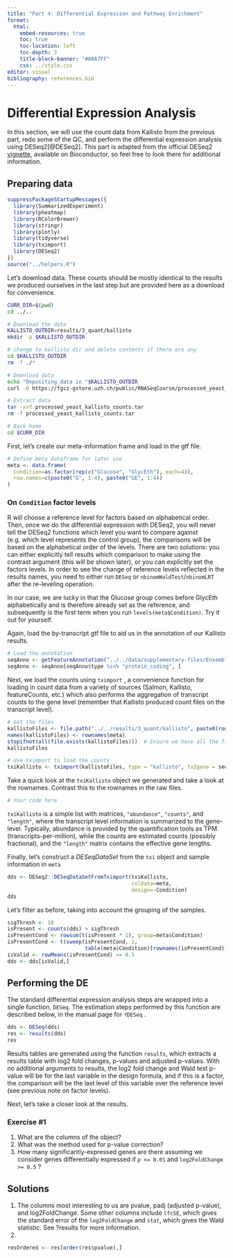 ```yaml
---
title: "Part 4: Differential Expression and Pathway Enrichment"
format:
  html:
    embed-resources: true
    toc: true
    toc-location: left
    toc-depth: 3
    title-block-banner: "#00A7FF"
    css: ../style.css
editor: visual
bibliography: references.bib
---
```


# Differential Expression Analysis

In this section, we will use the count data from Kallisto from the previous part, redo some of the QC, and perform the differential expression analysis using DESeq2[@DESeq2]. This part is adapted from the official DESeq2 [vignette](http://bioconductor.org/packages/devel/bioc/vignettes/DESeq2/inst/doc/DESeq2.html), available on Bioconductor, so feel free to look there for additional information.

## Preparing data

```r
suppressPackageStartupMessages({
  library(SummarizedExperiment)
  library(pheatmap)
  library(RColorBrewer)
  library(stringr)
  library(plotly)
  library(tidyverse)
  library(tximport)
  library(DESeq2)
})
source("../helpers.R")
```

Let's download data. These counts should be mostly identical to the results we produced ourselves in the last step but are provided here as a download for convenience.

```bash
CURR_DIR=$(pwd)
cd ../..

# Download the data
KALLISTO_OUTDIR=results/3_quant/kallisto
mkdir -p $KALLISTO_OUTDIR

# change to kallisto dir and delete contents if there are any
cd $KALLISTO_OUTDIR
rm -f ./*

# Download data
echo "Depositing data in "$KALLISTO_OUTDIR
curl -O https://fgcz-gstore.uzh.ch/public/RNASeqCourse/processed_yeast_kallisto_counts.tar

# Extract data
tar -xvf processed_yeast_kallisto_counts.tar
rm -f processed_yeast_kallisto_counts.tar

# Back home
cd $CURR_DIR
```

First, let's create our meta-information frame and load in the gtf file.

```r
# Define meta dataframe for later use
meta <- data.frame(
  Condition=as.factor(rep(c("Glucose", "GlycEth"), each=4)),
  row.names=c(paste0("G", 1:4), paste0("GE", 1:4))
)
```

::: callout-note
### On `Condition` factor levels

R will choose a reference level for factors based on alphabetical order. Then, once we do the differential expression with DESeq2, you will never tell the DESeq2 functions which level you want to compare against (e.g. which level represents the control group), the comparisons will be based on the alphabetical order of the levels. There are two solutions: you can either explicitly tell results which comparison to make using the contrast argument (this will be shown later), or you can explicitly set the factors levels. In order to see the change of reference levels reflected in the results names, you need to either run `DESeq` or `nbinomWaldTest`/`nbinomLRT` after the re-leveling operation.

In our case, we are lucky in that the Glucose group comes before GlycEth alphabetically and is therefore already set as the reference, and subsequently is the first term when you run `levels(meta$Condition)`. Try it out for yourself.
:::

Again, load the by-transcript gtf file to aid us in the annotation of our Kallisto results.

```r
# Load the annotation
seqAnno <- getFeatureAnnotation("../../data/supplementary-files/Ensembl_R64_genes/genes_annotation_byTranscript.txt", dataFeatureType="transcript")
seqAnno <- seqAnno[seqAnno$type %in% "protein_coding", ]
```

Next, we load the counts using `tximport` , a convenience function for loading in count data from a variety of sources (Salmon, Kallisto, featureCounts, etc.) which also performs the aggregation of transcript counts to the gene level (remember that Kallisto produced count files on the transcript level).

```r
# Get the files
kallistoFiles <- file.path("../../results/3_quant/kallisto", paste0(rownames(meta), ".txt"))
names(kallistoFiles) <- rownames(meta)
stopifnot(all(file.exists(kallistoFiles)))  # Ensure we have all the files
kallistoFiles

# Use tximport to load the counts
txiKallisto <- tximport(kallistoFiles, type = "kallisto", tx2gene = seqAnno, ignoreAfterBar = TRUE, txIdCol = "transcript_id", geneIdCol = "gene_id")
```

Take a quick look at the `txiKallisto` object we generated and take a look at the rownames. Contrast this to the rownames in the raw files.

```r
# Your code here
```

::: {.callout-note appearance="simple"}
`txiKallisto` is a simple list with matrices, `"abundance"`, `"counts"`, and `"length"`, where the transcript level information is summarized to the gene-level. Typically, abundance is provided by the quantification tools as TPM (transcripts-per-million), while the counts are estimated counts (possibly fractional), and the `"length"` matrix contains the effective gene lengths.
:::

Finally, let's construct a *DESeqDataSet* from the `txi` object and sample information in `meta`

```r
dds <- DESeq2::DESeqDataSetFromTximport(txiKallisto,
                                        colData=meta,
                                        design=~Condition)
dds
```

Let's filter as before, taking into account the grouping of the samples.

```r
sigThresh <- 10
isPresent <- counts(dds) > sigThresh
isPresentCond <- rowsum(t(isPresent * 1), group=meta$Condition)
isPresentCond <- t(sweep(isPresentCond, 1,
                         table(meta$Condition)[rownames(isPresentCond)], FUN="/")) >= 0.5
isValid <- rowMeans(isPresentCond) >= 0.5
dds <- dds[isValid,]
```

## Performing the DE

The standard differential expression analysis steps are wrapped into a single function, `DESeq`. The estimation steps performed by this function are described below, in the manual page for `?DESeq` .

```r
dds <- DESeq(dds)
res <- results(dds)
res
```

::: callout-note
Results tables are generated using the function `results`, which extracts a results table with log2 fold changes, p-values and adjusted p-values. With no additional arguments to results, the log2 fold change and Wald test p-value will be for the last variable in the design formula, and if this is a factor, the comparison will be the last level of this variable over the reference level (see previous note on factor levels).
:::

Next, let's take a closer look at the results.

### Exercise #1

1.  What are the columns of the object?
2.  What was the method used for p-value correction?
3.  How many significantly-expressed genes are there assuming we consider genes differentially expressed if `p <= 0.01` and `log2FoldChange >= 0.5` ?

::: {.callout-tip collapse="true" appearance="simple"}
## Solutions

1.  The columns most interesting to us are pvalue, padj (adjusted p-value), and log2FoldChange. Some other columns include `lfcSE`, which gives the standard error of the `log2FoldChange` and `stat`, which gives the Wald statistic. See ?results for more information.
2.  
:::

```r
resOrdered <- res[order(res$pvalue),]
```
